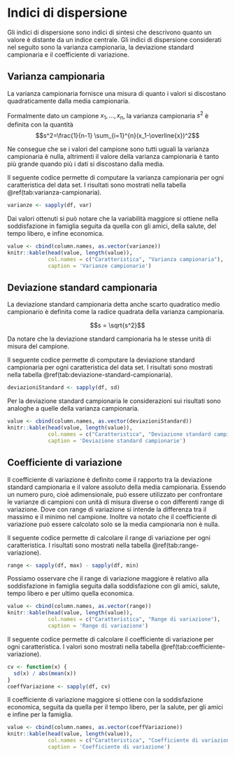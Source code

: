 # Indici di dispersione

Gli indici di dispersione sono indici di sintesi che descrivono quanto un valore è distante
da un indice centrale.
Gli indici di dispersione considerati nel seguito sono la varianza campionaria, la deviazione 
standard campionaria e il coefficiente di variazione.

## Varianza campionaria
La varianza campionaria fornisce una misura di quanto i valori si discostano quadraticamente
dalla media campionaria.

Formalmente dato un campione $x_1,...,x_n$, la varianza campionaria $s^2$ è definita con la quantità
$$s^2=\frac{1}{n-1} \sum_{i=1}^{n}(x_1-\overline{x})^2$$

Ne consegue che se i valori del campione sono tutti uguali la varianza campionaria è nulla, altrimenti
il valore della varianza campionaria è tanto più grande quando più i dati si discostano dalla media.

Il seguente codice permette di computare la varianza campionaria per ogni caratteristica del data set. 
I risultati sono mostrati nella tabella \@ref(tab:varianza-campionaria).
```r
varianze <- sapply(df, var)
```

Dai valori ottenuti si può notare che la variabilità maggiore si ottiene nella soddisfazione in famiglia
seguita da quella con gli amici, della salute, del tempo libero, e infine economica.

```r
value <- cbind(column.names, as.vector(varianze))
knitr::kable(head(value, length(value)),
             col.names = c("Caratteristica", "Varianza campionaria"),
             caption = 'Varianze campionarie')
```




## Deviazione standard campionaria

La deviazione standard campionaria detta anche scarto quadratico medio campionario è definita
come la radice quadrata della varianza campionaria.

$$s = \sqrt{s^2}$$

Da notare che la deviazione standard campionaria ha le stesse unità di misura del campione.

Il seguente codice permette di computare la deviazione standard campionaria per ogni caratteristica del data set. 
I risultati sono mostrati nella tabella \@ref(tab:deviazione-standard-campionaria).
```r
deviazioniStandard <- sapply(df, sd)
```

Per la deviazione standard campionaria le considerazioni sui risultati sono analoghe a quelle della varianza campionaria.

```r
value <- cbind(column.names, as.vector(deviazioniStandard))
knitr::kable(head(value, length(value)),
             col.names = c("Caratteristica", "Deviazione standard campionaria"),
             caption = 'Deviazione standard campionarie')
```





## Coefficiente di variazione 
Il coefficiente di variazione è definito come il rapporto tra la deviazione standard campionaria e 
il valore assoluto della media campionaria. Essendo un numero puro, cioè adimensionale, può essere utilizzato per
confrontare le varianze di campioni con unità di misura diverse o con differenti range di variazione.
Dove con range di variazione si intende la differenza tra il massimo e il minimo nel campione.
Inoltre va notato che il coefficiente di variazione può essere calcolato solo se la media campionaria non è nulla.

Il seguente codice permette di calcolare il range di variazione per ogni caratteristica.
I risultati sono mostrati nella tabella \@ref(tab:range-variazione).
```r
range <- sapply(df, max) - sapply(df, min)
```

Possiamo osservare che il range di variazione maggiore è relativo alla soddisfazione in famiglia
seguita dalla soddisfazione con gli amici, salute, tempo libero e per ultimo quella economica.

```r
value <- cbind(column.names, as.vector(range))
knitr::kable(head(value, length(value)),
             col.names = c("Caratteristica", "Range di variazione"),
             caption = 'Range di variazione')
```

Il seguente codice permette di calcolare il coefficiente di variazione per ogni caratteristica.
I valori sono mostrati nella tabella \@ref(tab:coefficiente-variazione).
```r
cv <- function(x) {
  sd(x) / abs(mean(x))
}
coeffVariazione <- sapply(df, cv)
```

Il coefficiente di variazione maggiore si ottiene con la soddisfazione economica, seguita
da quella per il tempo libero, per la salute, per gli amici e infine per la famiglia.

```r
value <- cbind(column.names, as.vector(coeffVariazione))
knitr::kable(head(value, length(value)),
             col.names = c("Caratteristica", "Coefficiente di variazione"),
             caption = 'Coefficiente di variazione')
```